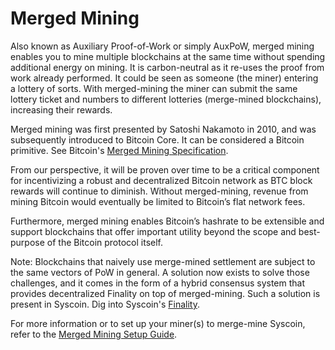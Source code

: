 # Merged Mining

Also known as Auxiliary Proof-of-Work or simply AuxPoW, merged mining enables you to mine multiple blockchains at the same time without spending additional energy on mining. It is carbon-neutral as it re-uses the proof from work already performed. It could be seen as someone (the miner) entering a lottery of sorts. With merged-mining the miner can submit the same lottery ticket and numbers to different lotteries (merge-mined blockchains), increasing their rewards.

Merged mining was first presented by Satoshi Nakamoto in 2010, and was subsequently introduced to Bitcoin Core. It can be considered a Bitcoin primitive. See Bitcoin's [Merged Mining Specification](https://en.bitcoin.it/wiki/Merged_mining_specification).

From our perspective, it will be proven over time to be a critical component for incentivizing a robust and decentralized Bitcoin network as BTC block rewards will continue to diminish. Without merged-mining, revenue from mining Bitcoin would eventually be limited to Bitcoin’s flat network fees.

Furthermore, merged mining enables Bitcoin’s hashrate to be extensible and support blockchains that offer important utility beyond the scope and best-purpose of the Bitcoin protocol itself.

Note: Blockchains that naively use merge-mined settlement are subject to the same vectors of PoW in general. A solution now exists to solve those challenges, and it comes in the form of a hybrid consensus system that provides decentralized Finality on top of merged-mining. Such a solution is present in Syscoin. Dig into Syscoin's [Finality](/docs/tech/finality).

For more information or to set up your miner(s) to merge-mine Syscoin, refer to the [Merged Mining Setup Guide](http://localhost:3000/docs/guides/mining_setup).
